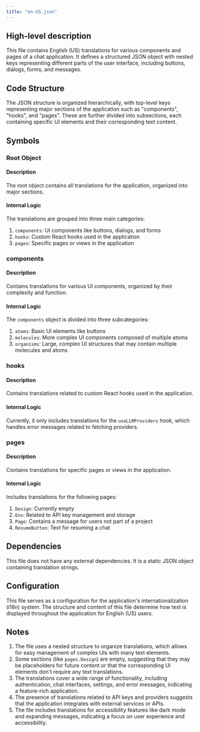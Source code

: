 ```yaml
---
title: "en-US.json"
---
```


## High-level description
This file contains English (US) translations for various components and pages of a chat application. It defines a structured JSON object with nested keys representing different parts of the user interface, including buttons, dialogs, forms, and messages.

## Code Structure
The JSON structure is organized hierarchically, with top-level keys representing major sections of the application such as "components", "hooks", and "pages". These are further divided into subsections, each containing specific UI elements and their corresponding text content.

## Symbols

### Root Object
#### Description
The root object contains all translations for the application, organized into major sections.

#### Internal Logic
The translations are grouped into three main categories:
1. `components`: UI components like buttons, dialogs, and forms
2. `hooks`: Custom React hooks used in the application
3. `pages`: Specific pages or views in the application

### components
#### Description
Contains translations for various UI components, organized by their complexity and function.

#### Internal Logic
The `components` object is divided into three subcategories:
1. `atoms`: Basic UI elements like buttons
2. `molecules`: More complex UI components composed of multiple atoms
3. `organisms`: Large, complex UI structures that may contain multiple molecules and atoms

### hooks
#### Description
Contains translations related to custom React hooks used in the application.

#### Internal Logic
Currently, it only includes translations for the `useLLMProviders` hook, which handles error messages related to fetching providers.

### pages
#### Description
Contains translations for specific pages or views in the application.

#### Internal Logic
Includes translations for the following pages:
1. `Design`: Currently empty
2. `Env`: Related to API key management and storage
3. `Page`: Contains a message for users not part of a project
4. `ResumeButton`: Text for resuming a chat

## Dependencies
This file does not have any external dependencies. It is a static JSON object containing translation strings.

## Configuration
This file serves as a configuration for the application's internationalization (i18n) system. The structure and content of this file determine how text is displayed throughout the application for English (US) users.

## Notes
1. The file uses a nested structure to organize translations, which allows for easy management of complex UIs with many text elements.
2. Some sections (like `pages.Design`) are empty, suggesting that they may be placeholders for future content or that the corresponding UI elements don't require any text translations.
3. The translations cover a wide range of functionality, including authentication, chat interfaces, settings, and error messages, indicating a feature-rich application.
4. The presence of translations related to API keys and providers suggests that the application integrates with external services or APIs.
5. The file includes translations for accessibility features like dark mode and expanding messages, indicating a focus on user experience and accessibility.